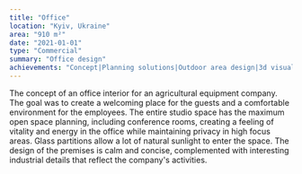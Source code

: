 ```yaml
---
title: "Office"
location: "Kyiv, Ukraine"
area: "910 m²"
date: "2021-01-01"
type: "Commercial"
summary: "Office design"
achievements: "Concept|Planning solutions|Outdoor area design|3d visualization|Visual communication|Specification of materials and equipment"
---
```


The concept of an office interior for an agricultural equipment company.
The goal was to create a welcoming place for the guests and a comfortable environment for the employees.
The entire studio space has the maximum open space planning, including conference rooms, creating a feeling of vitality and energy in the office while maintaining privacy in high focus areas. Glass partitions allow a lot of natural sunlight to enter the space.
The design of the premises is calm and concise, complemented with interesting industrial details that reflect the company's activities.
